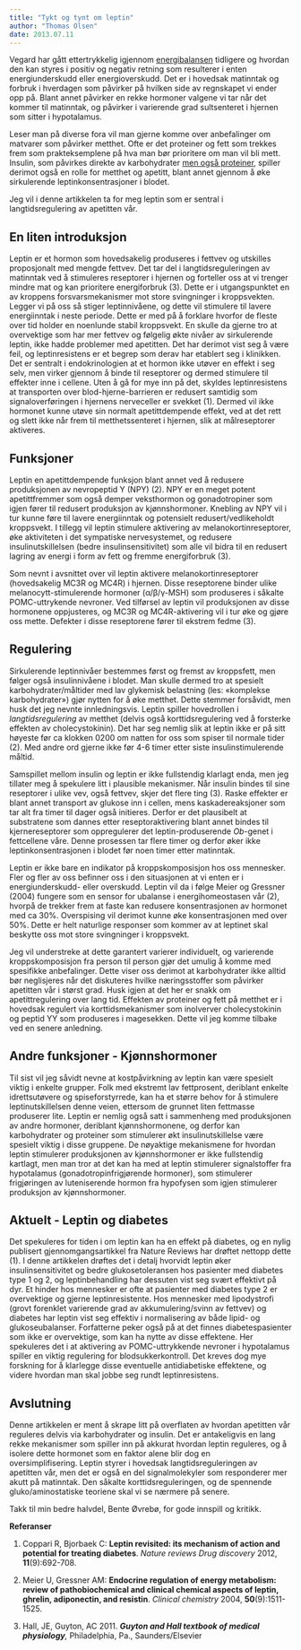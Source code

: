 ```yaml
---
title: "Tykt og tynt om leptin"
author: "Thomas Olsen"
date: 2013.07.11
---
```


Vegard har gått ettertrykkelig igjennom [energibalansen](energibalansen.qmd) tidligere og hvordan den kan styres i positiv og negativ retning som resulterer i enten energiunderskudd eller energioverskudd. Det er i hovedsak matinntak og forbruk i hverdagen som påvirker på hvilken side av regnskapet vi ender opp på. Blant annet påvirker en rekke hormoner valgene vi tar når det kommer til matinntak, og påvirker i varierende grad sultsenteret i hjernen som sitter i hypotalamus.

Leser man på diverse fora vil man gjerne komme over anbefalinger om matvarer som påvirker metthet. Ofte er det proteiner og fett som trekkes frem som prakteksemplene på hva man bør prioritere om man vil bli mett. Insulin, som påvirkes direkte av karbohydrater [men også proteiner](brokenlink/insulinindeks/), spiller derimot også en rolle for metthet og apetitt, blant annet gjennom å øke sirkulerende leptinkonsentrasjoner i blodet.

Jeg vil i denne artikkelen ta for meg leptin som er sentral i langtidsregulering av apetitten vår.

## En liten introduksjon

Leptin er et hormon som hovedsakelig produseres i fettvev og utskilles proposjonalt med mengde fettvev. Det tar del i langtidsreguleringen av matinntak ved å stimuleres reseptorer i hjernen og forteller oss at vi trenger mindre mat og kan prioritere energiforbruk (3). Dette er i utgangspunktet en av kroppens forsvarsmekanismer mot store svingninger i kroppsvekten. Legger vi på oss så stiger leptinnivåene, og dette vil stimulere til lavere energiinntak i neste periode. Dette er med på å forklare hvorfor de fleste over tid holder en noenlunde stabil kroppsvekt. En skulle da gjerne tro at overvektige som har mer fettvev og følgelig økte nivåer av sirkulerende leptin, ikke hadde problemer med apetitten. Det har derimot vist seg å være feil, og leptinresistens er et begrep som derav har etablert seg i klinikken. Det er sentralt i endokrinologien at et hormon ikke utøver en effekt i seg selv, men virker gjennom å binde til reseptorer og dermed stimulere til effekter inne i cellene. Uten å gå for mye inn på det, skyldes leptinresistens at transporten over blod-hjerne-barrieren er redusert samtidig som signaloverføringen i hjernens nerveceller er svekket (1). Dermed vil ikke hormonet kunne utøve sin normalt apetittdempende effekt, ved at det rett og slett ikke når frem til metthetssenteret i hjernen, slik at målreseptorer aktiveres.

## Funksjoner

Leptin en apetittdempende funksjon blant annet ved å redusere produksjonen av nevropeptid Y (NPY) (2). NPY er en meget potent apetittfremmer som også demper veksthormon og gonadotropiner som igjen fører til redusert produksjon av kjønnshormoner. Knebling av NPY vil i tur kunne føre til lavere energiinntak og potensielt redusert/vedlikeholdt kroppsvekt. I tillegg vil leptin stimulere aktivering av melanokortinreseptorer, øke aktiviteten i det sympatiske nervesystemet, og redusere insulinutskillelsen (bedre insulinsensitivitet) som alle vil bidra til en redusert lagring av energi i form av fett og fremme energiforbruk (3).

Som nevnt i avsnittet over vil leptin aktivere melanokortinreseptorer (hovedsakelig MC3R og MC4R) i hjernen. Disse reseptorene binder ulike melanocytt-stimulerende hormoner (α/β/γ-MSH) som produseres i såkalte POMC-uttrykende nevroner. Ved tilførsel av leptin vil produksjonen av disse hormonene oppjusteres, og MC3R og MC4R-aktivering vil i tur øke og gjøre oss mette. Defekter i disse reseptorene fører til ekstrem fedme (3).

## Regulering

Sirkulerende leptinnivåer bestemmes først og fremst av kroppsfett, men følger også insulinnivåene i blodet. Man skulle dermed tro at spesielt karbohydrater/måltider med lav glykemisk belastning (les: «komplekse karbohydrater») gjør nytten for å øke metthet. Dette stemmer forsåvidt, men husk det jeg nevnte innledningsvis. Leptin spiller hovedrollen i *langtidsregulering* av metthet (delvis også korttidsregulering ved å forsterke effekten av cholecystokinin). Det har seg nemlig slik at leptin ikke er på sitt høyeste før ca klokken 0200 om natten for oss som spiser til normale tider (2). Med andre ord gjerne ikke før 4-6 timer etter siste insulinstimulerende måltid.

Samspillet mellom insulin og leptin er ikke fullstendig klarlagt enda, men jeg tillater meg å spekulere litt i plausible mekanismer. Når insulin bindes til sine reseptorer i ulike vev, også fettvev, skjer det flere ting (3). Raske effekter er blant annet transport av glukose inn i cellen, mens kaskadereaksjoner som tar alt fra timer til dager også initieres. Derfor er det plausibelt at substratene som dannes etter reseptoraktivering blant annet bindes til kjernereseptorer som oppregulerer det leptin-produserende *Ob*-genet i fettcellene våre. Denne prosessen tar flere timer og derfor øker ikke leptinkonsentrasjonen i blodet før noen timer etter matinntak.

Leptin er ikke bare en indikator på kroppskomposisjon hos oss mennesker. Fler og fler av oss befinner oss i den situasjonen at vi enten er i energiunderskudd- eller overskudd. Leptin vil da i følge Meier og Gressner (2004) fungere som en sensor for ubalanse i energihomeostasen vår (2), hvorpå de trekker frem at faste kan redusere konsentrasjonen av hormonet med ca 30%. Overspising vil derimot kunne øke konsentrasjonen med over 50%. Dette er helt naturlige responser som kommer av at leptinet skal beskytte oss mot store svingninger i kroppsvekt.

Jeg vil understreke at dette garantert varierer individuelt, og varierende kroppskomposisjon fra person til person gjør det umulig å komme med spesifikke anbefalinger. Dette viser oss derimot at karbohydrater ikke alltid bør neglisjeres når det diskuteres hvilke næringsstoffer som påvirker apetitten vår i størst grad. Husk igjen at det her er snakk om apetittregulering over lang tid. Effekten av proteiner og fett på metthet er i hovedsak regulert via korttidsmekanismer som inolverver cholecystokinin og peptid YY som produseres i magesekken. Dette vil jeg komme tilbake ved en senere anledning.

## Andre funksjoner - Kjønnshormoner

Til sist vil jeg såvidt nevne at kostpåvirkning av leptin kan være spesielt viktig i enkelte grupper. Folk med ekstremt lav fettprosent, deriblant enkelte idrettsutøvere og spiseforstyrrede, kan ha et større behov for å stimulere leptinutskillelsen denne veien, ettersom de grunnet liten fettmasse produserer lite. Leptin er nemlig også satt i sammenheng med produksjonen av andre hormoner, deriblant kjønnshormonene, og derfor kan karbohydrater og proteiner som stimulerer økt insulinutskillelse være spesielt viktig i disse gruppene. De nøyaktige mekanismene for hvordan leptin stimulerer produksjonen av kjønnshormoner er ikke fullstendig kartlagt, men man tror at det kan ha med at leptin stimulerer signalstoffer fra hypotalamus (gonadotropinfrigjørende hormoner), som stimulerer frigjøringen av luteniserende hormon fra hypofysen som igjen stimulerer produksjon av kjønnshormoner.

## Aktuelt - Leptin og diabetes

Det spekuleres for tiden i om leptin kan ha en effekt på diabetes, og en nylig publisert gjennomgangsartikkel fra Nature Reviews har drøftet nettopp dette (1). I denne artikkelen drøftes det i detalj hvorvidt leptin øker insulinsensitivitet og bedre glukosetoleransen hos pasienter med diabetes type 1 og 2, og leptinbehandling har dessuten vist seg svært effektivt på dyr. Et hinder hos mennesker er ofte at pasienter med diabetes type 2 er overvektige og gjerne leptinresistente. Hos mennesker med lipodystrofi (grovt forenklet varierende grad av akkumulering/svinn av fettvev) og diabetes har leptin vist seg effektiv i normalisering av både lipid- og glukoseubalanser. Forfatterne peker også på at det finnes diabetespasienter som ikke er overvektige, som kan ha nytte av disse effektene. Her spekuleres det i at aktivering av POMC-uttrykkende nevroner i hypotalamus spiller en viktig regulering for blodsukkerkontroll. Det kreves dog mye forskning for å klarlegge disse eventuelle antidiabetiske effektene, og videre hvordan man skal jobbe seg rundt leptinresistens.

## Avslutning

Denne artikkelen er ment å skrape litt på overflaten av hvordan apetitten vår reguleres delvis via karbohydrater og insulin. Det er antakeligvis en lang rekke mekanismer som spiller inn på akkurat hvordan leptin reguleres, og å isolere dette hormonet som en faktor alene blir dog en oversimplifisering. Leptin styrer i hovedsak langtidsreguleringen av apetitten vår, men det er også en del signalmolekyler som responderer mer akutt på matinntak. Den såkalte korttidsreguleringen, og de spennende gluko/aminostatiske teoriene skal vi se nærmere på senere.

Takk til min bedre halvdel, Bente Øvrebø, for gode innspill og kritikk.

**Referanser**

1.  Coppari R, Bjorbaek C: **Leptin revisited: its mechanism of action and potential for treating diabetes**. *Nature reviews Drug discovery* 2012, **11**(9):692-708.

2.  Meier U, Gressner AM: **Endocrine regulation of energy metabolism: review of pathobiochemical and clinical chemical aspects of leptin, ghrelin, adiponectin, and resistin**. *Clinical chemistry* 2004, **50**(9):1511-1525.

3.  Hall, JE, Guyton, AC 2011. ***Guyton and Hall textbook of medical physiology**,* Philadelphia, Pa., Saunders/Elsevier
